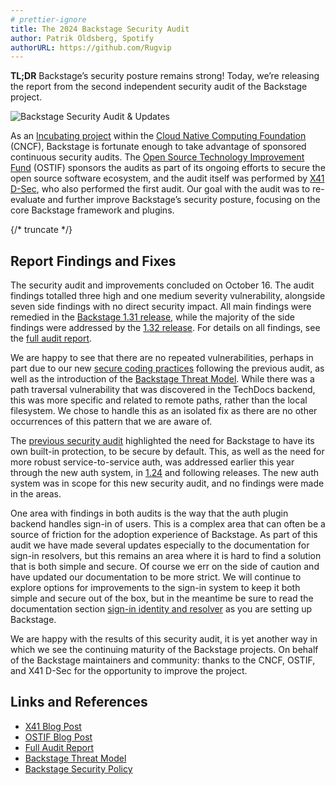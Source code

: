 ```yaml
---
# prettier-ignore
title: The 2024 Backstage Security Audit
author: Patrik Oldsberg, Spotify
authorURL: https://github.com/Rugvip
---
```


**TL;DR** Backstage’s security posture remains strong! Today, we’re releasing the report from the second independent security audit of the Backstage project.

![Backstage Security Audit & Updates](assets/22-08-23/backstage-security-audit.png)

As an [Incubating project](https://www.cncf.io/blog/2022/03/15/backstage-project-joins-the-cncf-incubator/) within the [Cloud Native Computing Foundation](https://www.cncf.io/) (CNCF), Backstage is fortunate enough to take advantage of sponsored continuous security audits. The [Open Source Technology Improvement Fund](https://ostif.org/) (OSTIF) sponsors the audits as part of its ongoing efforts to secure the open source software ecosystem, and the audit itself was performed by [X41 D-Sec](https://x41-dsec.de/), who also performed the first audit. Our goal with the audit was to re-evaluate and further improve Backstage’s security posture, focusing on the core Backstage framework and plugins.

{/* truncate */}

## Report Findings and Fixes

The security audit and improvements concluded on October 16. The audit findings totalled three high and one medium severity vulnerability, alongside seven side findings with no direct security impact. All main findings were remedied in the [Backstage 1.31 release](https://backstage.io/docs/releases/v1.31.0), while the majority of the side findings were addressed by the [1.32 release](https://backstage.io/docs/releases/v1.32.0). For details on all findings, see the [full audit report](assets/2024-12-17/X41-Backstage-Audit-2024.pdf).

We are happy to see that there are no repeated vulnerabilities, perhaps in part due to our new [secure coding practices](https://github.com/backstage/backstage/blob/master/SECURITY.md#coding-practices) following the previous audit, as well as the introduction of the [Backstage Threat Model](https://backstage.io/docs/overview/threat-model). While there was a path traversal vulnerability that was discovered in the TechDocs backend, this was more specific and related to remote paths, rather than the local filesystem. We chose to handle this as an isolated fix as there are no other occurrences of this pattern that we are aware of.

The [previous security audit](https://backstage.io/blog/2022/08/23/backstage-security-audit/) highlighted the need for Backstage to have its own built-in protection, to be secure by default. This, as well as the need for more robust service-to-service auth, was addressed earlier this year through the new auth system, in [1.24](https://backstage.io/docs/releases/v1.24.0#breaking-auth-improvements) and following releases. The new auth system was in scope for this new security audit, and no findings were made in the areas.

One area with findings in both audits is the way that the auth plugin backend handles sign-in of users. This is a complex area that can often be a source of friction for the adoption experience of Backstage. As part of this audit we have made several updates especially to the documentation for sign-in resolvers, but this remains an area where it is hard to find a solution that is both simple and secure. Of course we err on the side of caution and have updated our documentation to be more strict. We will continue to explore options for improvements to the sign-in system to keep it both simple and secure out of the box, but in the meantime be sure to read the documentation section [sign-in identity and resolver](https://backstage.io/docs/auth/identity-resolver) as you are setting up Backstage.

We are happy with the results of this security audit, it is yet another way in which we see the continuing maturity of the Backstage projects. On behalf of the Backstage maintainers and community: thanks to the CNCF, OSTIF, and X41 D-Sec for the opportunity to improve the project.

## Links and References

- [X41 Blog Post](https://x41-dsec.de/security/research/job/news/2024/12/16/backstage-review-2024/)
- [OSTIF Blog Post](https://ostif.org/backstage-audit-complete/)
- [Full Audit Report](assets/2024-12-17/X41-Backstage-Audit-2024.pdf)
- [Backstage Threat Model](https://backstage.io/docs/overview/threat-model)
- [Backstage Security Policy](https://github.com/backstage/backstage/blob/master/SECURITY.md)
